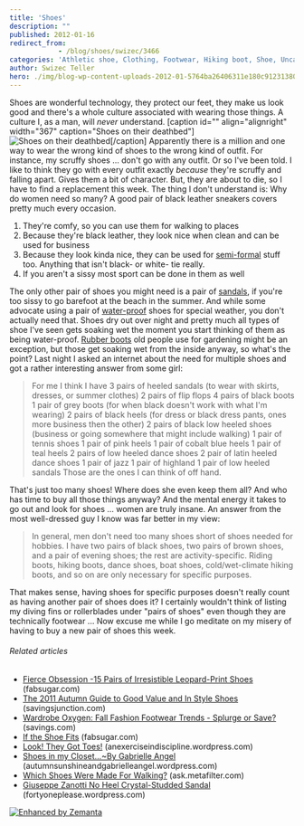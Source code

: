 ```yaml
---
title: 'Shoes'
description: ""
published: 2012-01-16
redirect_from: 
            - /blog/shoes/swizec/3466
categories: 'Athletic shoe, Clothing, Footwear, Hiking boot, Shoe, Uncategorized'
author: Swizec Teller
hero: ./img/blog-wp-content-uploads-2012-01-5764ba26406311e180c9123138016265_74.jpg
---
```

Shoes are wonderful technology, they protect our feet, they make us look good and there's a whole culture associated with wearing those things. A culture I, as a man, will _never_ understand. \[caption id="" align="alignright" width="367" caption="Shoes on their deathbed"]![Shoes on their deathbed](./img/blog-wp-content-uploads-2012-01-5764ba26406311e180c9123138016265_74.jpg "Shoes on their deathbed")\[/caption] Apparently there is a million and one way to wear the wrong kind of shoes to the wrong kind of outfit. For instance, my scruffy shoes ... don't go with any outfit. Or so I've been told. I like to think they go with every outfit exactly _because_ they're scruffy and falling apart. Gives them a bit of character. But, they are about to die, so I have to find a replacement this week. The thing I don't understand is: Why do women need so many? A good pair of black leather sneakers covers pretty much every occasion.

1. They're comfy, so you can use them for walking to places
2. Because they're black leather, they look nice when clean and can be used for business
3. Because they look kinda nice, they can be used for [semi-formal](http://en.wikipedia.org/wiki/Semi-formal "Semi-formal") stuff too. Anything that isn't black- or white- tie really.
4. If you aren't a sissy most sport can be done in them as well

The only other pair of shoes you might need is a pair of [sandals](http://en.wikipedia.org/wiki/Sandal "Sandal"), if you're too sissy to go barefoot at the beach in the summer. And while some advocate using a pair of [water-proof](http://en.wikipedia.org/wiki/Waterproofing "Waterproofing") shoes for special weather, you don't actually need that. Shoes dry out over night and pretty much all types of shoe I've seen gets soaking wet the moment you start thinking of them as being water-proof. [Rubber boots](http://en.wikipedia.org/wiki/Wellington_boot "Wellington boot") old people use for gardening might be an exception, but those get soaking wet from the inside anyway, so what's the point? Last night I asked an internet about the need for multiple shoes and got a rather interesting answer from some girl:

> For me I think I have 3 pairs of heeled sandals (to wear with skirts, dresses, or summer clothes) 2 pairs of flip flops 4 pairs of black boots 1 pair of grey boots (for when black doesn't work with what I'm wearing) 2 pairs of black heels (for dress or black dress pants, ones more business then the other) 2 pairs of black low heeled shoes (business or going somewhere that might include walking) 1 pair of tennis shoes 1 pair of pink heels 1 pair of cobalt blue heels 1 pair of teal heels 2 pairs of low heeled dance shoes 2 pair of latin heeled dance shoes 1 pair of jazz 1 pair of highland 1 pair of low heeled sandals Those are the ones I can think of off hand.

That's just too many shoes! Where does she even keep them all? And who has time to buy all those things anyway? And the mental energy it takes to go out and look for shoes ... women are truly insane. An answer from the most well-dressed guy I know was far better in my view:

> In general, men don't need too many shoes short of shoes needed for hobbies. I have two pairs of black shoes, two pairs of brown shoes, and a pair of evening shoes; the rest are activity-specific. Riding boots, hiking boots, dance shoes, boat shoes, cold/wet-climate hiking boots, and so on are only necessary for specific purposes.

That makes sense, having shoes for specific purposes doesn't really count as having another pair of shoes does it? I certainly wouldn't think of listing my diving fins or rollerblades under "pairs of shoes" even though they are technically footwear ... Now excuse me while I go meditate on my misery of having to buy a new pair of shoes this week.

###### Related articles

- [Fierce Obsession -15 Pairs of Irresistible Leopard-Print Shoes](http://www.fabsugar.com/Shop-Leopard-Print-Shoes-19318554) (fabsugar.com)
- [The 2011 Autumn Guide to Good Value and In Style Shoes](http://www.savingsjunction.com/the-2011-autumn-guide-to-good-value-and-in-style-shoes/) (savingsjunction.com)
- [Wardrobe Oxygen: Fall Fashion Footwear Trends - Splurge or Save?](http://www.savings.com/blog/post/Wardrobe-Oxygen-Fall-Fashion-Footwear-Trends-Splurge-or-Save.html) (savings.com)
- [If the Shoe Fits](http://www.fabsugar.com/Shoe-Buying-Tips-8512313) (fabsugar.com)
- [Look! They Got Toes!](http://anexerciseindiscipline.wordpress.com/2011/12/10/look-they-got-toes/) (anexerciseindiscipline.wordpress.com)
- [Shoes in my Closet...~By Gabrielle Angel](http://autumnsunshineandgabrielleangel.wordpress.com/2011/10/01/shoes-in-my-closet-by-gabrielle-angel/) (autumnsunshineandgabrielleangel.wordpress.com)
- [Which Shoes Were Made For Walking?](http://ask.metafilter.com/205313/Which-Shoes-Were-Made-For-Walking) (ask.metafilter.com)
- [Giuseppe Zanotti No Heel Crystal-Studded Sandal](http://fortyoneplease.wordpress.com/2012/01/15/giuseppe-zanotti-no-heel-crystal-studded-sandal/) (fortyoneplease.wordpress.com)

[![Enhanced by Zemanta](http://img.zemanta.com/zemified_e.png?x-id=8f0ffbb0-31f3-4acd-957e-2aba17284718)](http://www.zemanta.com/ "Enhanced by Zemanta")